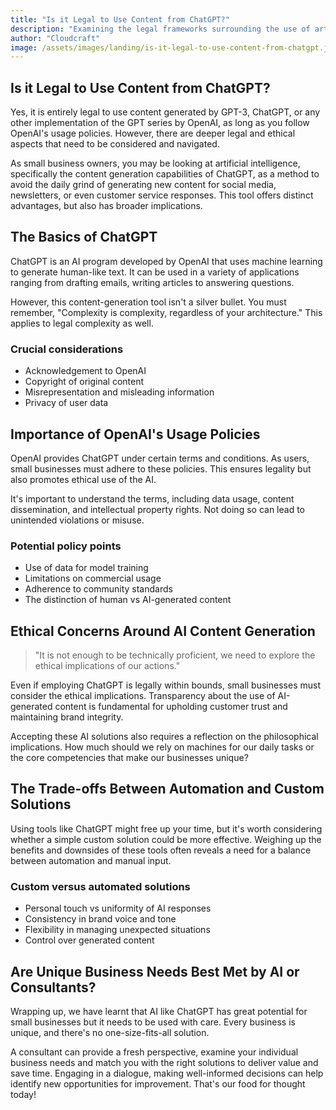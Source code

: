 ```yaml
---
title: "Is it Legal to Use Content from ChatGPT?"
description: "Examining the legal frameworks surrounding the use of artificial intelligence generated content from ChatGPT in your small business."
author: "Cloudcraft"
image: /assets/images/landing/is-it-legal-to-use-content-from-chatgpt.jpg
---
```


## Is it Legal to Use Content from ChatGPT?

Yes, it is entirely legal to use content generated by GPT-3, ChatGPT, or any other implementation of the GPT series by OpenAI, as long as you follow OpenAI's usage policies. However, there are deeper legal and ethical aspects that need to be considered and navigated.

As small business owners, you may be looking at artificial intelligence, specifically the content generation capabilities of ChatGPT, as a method to avoid the daily grind of generating new content for social media, newsletters, or even customer service responses. This tool offers distinct advantages, but also has broader implications.

<ServicesBlurb />

## The Basics of ChatGPT

ChatGPT is an AI program developed by OpenAI that uses machine learning to generate human-like text. It can be used in a variety of applications ranging from drafting emails, writing articles to answering questions. 

However, this content-generation tool isn't a silver bullet. You must remember, "Complexity is complexity, regardless of your architecture." This applies to legal complexity as well.

### Crucial considerations

 * Acknowledgement to OpenAI
 * Copyright of original content
 * Misrepresentation and misleading information
 * Privacy of user data

## Importance of OpenAI's Usage Policies

OpenAI provides ChatGPT under certain terms and conditions. As users, small businesses must adhere to these policies. This ensures legality but also promotes ethical use of the AI.

It's important to understand the terms, including data usage, content dissemination, and intellectual property rights. Not doing so can lead to unintended violations or misuse.

### Potential policy points

 * Use of data for model training
 * Limitations on commercial usage
 * Adherence to community standards
 * The distinction of human vs AI-generated content

<GetStartedBlurb />

## Ethical Concerns Around AI Content Generation

<blockquote tip>
"It is not enough to be technically proficient, we need to explore the ethical implications of our actions."
</blockquote>

Even if employing ChatGPT is legally within bounds, small businesses must consider the ethical implications. Transparency about the use of AI-generated content is fundamental for upholding customer trust and maintaining brand integrity.

Accepting these AI solutions also requires a reflection on the philosophical implications. How much should we rely on machines for our daily tasks or the core competencies that make our businesses unique?

## The Trade-offs Between Automation and Custom Solutions

Using tools like ChatGPT might free up your time, but it's worth considering whether a simple custom solution could be more effective. Weighing up the benefits and downsides of these tools often reveals a need for a balance between automation and manual input.

### Custom versus automated solutions

 * Personal touch vs uniformity of AI responses
 * Consistency in brand voice and tone
 * Flexibility in managing unexpected situations
 * Control over generated content

## Are Unique Business Needs Best Met by AI or Consultants?

Wrapping up, we have learnt that AI like ChatGPT has great potential for small businesses but it needs to be used with care. Every business is unique, and there's no one-size-fits-all solution. 

A consultant can provide a fresh perspective, examine your individual business needs and match you with the right solutions to deliver value and save time. Engaging in a dialogue, making well-informed decisions can help identify new opportunities for improvement. That's our food for thought today!
